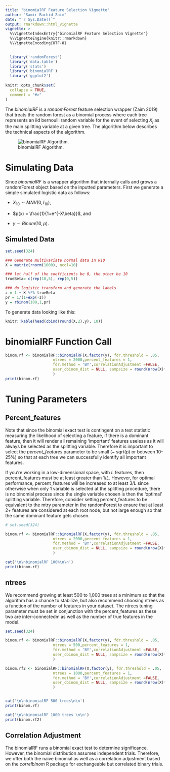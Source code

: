 ```yaml
---
title: "binomialRF Feature Selection Vignette"
author: "Samir Rachid Zaim"
date: "`r Sys.Date()`"
output: rmarkdown::html_vignette
vignette: >
  %\VignetteIndexEntry{"binomialRF Feature Selection Vignette"}
  %\VignetteEngine{knitr::rmarkdown}
  %\VignetteEncoding{UTF-8}
---
```


```r
  library('randomForest')
  library('data.table')
  library('stats')
  library('binomialRF')
  library('ggplot2')
  
knitr::opts_chunk$set(
  collapse = TRUE,
  comment = "#>"
)
```


The $\textit{binomialRF}$ is a $\textit{randomForest}$ feature selection wrapper (Zaim 2019) that treats the random forest as a binomial process where each tree represents an iid bernoulli random variable for the event of selecting $X_j$ as the main splitting variable at a given tree. The algorithm below describes the technical aspects of the algorithm.

\begin{algorithm} 
\caption{binomialRF Feature Selection Algorithm } 
\label{alg1} 
\begin{algorithmic}
  \For{i=1:N}
    \State Grow $T_{i}$
    \State $S_{ij} =   \left\{
\begin{array}{ll}
      1 & X_j \text{ is splitting variable at root node by } T_i \\
      0 & \text{otherwise} \\
 \end{array} 
\right. $
    \State $S \gets S_{ij}$
  \EndFor
  \State $S_j = \sum_{i=1}^N S_{ij}= \sum_{i=1}^N I[X_j \in root(T_i)]$
  \State $S_j \sim \text{binomial}(N,p_0), \hspace{6mm} \text{where } p_0=\bigg(1 - \prod_{i=1}^m\frac{L-i}{L-(i-1)} \bigg)\frac{1}{m}$.
  \State Test for Significance
  \State Adjust for Multiple Comparisons

\end{algorithmic}
\end{algorithm}

![binomialRF Algorithm.](algorithm.png)

# Simulating Data
Since $\textit{binomialRF}$ is a wrapper algorithm that internally calls and grows a randomForest object based on the inputted parameters. First we generate a simple simulated logistic data as follows: 

* $X_{10}\sim MNV(0, I_{10})$, 


* $p(x) = \frac{1}{1+e^{-X\beta}}$, and

* $y \sim Binom(10,p)$.


## Simulated Data

```r
set.seed(324)

### Generate multivariate normal data in R10
X = matrix(rnorm(1000), ncol=10)

### let half of the coefficients be 0, the other be 10
trueBeta= c(rep(10,5), rep(0,5))

### do logistic transform and generate the labels
z = 1 + X %*% trueBeta    
pr = 1/(1+exp(-z))        
y = rbinom(100,1,pr)

```
To generate data looking like this: 
```r
knitr::kable(head(cbind(round(X,2),y), 10))
```

# binomialRF Function Call

```r
binom.rf <- binomialRF::binomialRF(X,factor(y), fdr.threshold = .05,
                     ntrees = 2000,percent_features = 1,
                     fdr.method = 'BY',correlationAdjustment =FALSE,
                     user_cbinom_dist = NULL, sampsize = round(nrow(X)*.33)
                     )
print(binom.rf)

```

# Tuning Parameters

## Percent_features

Note that since the binomial exact test is contingent on a test statistic measuring the likelihood of selecting a feature, if there is a dominant feature, then it will render all remaining 'important' features useless as it will always be selected as the splitting variable. Therefore it is important to select the $\textit{percent_features}$ parameter to be small (~ sqrt(p) or between 10-25%) so that at each tree we can successfully identify all important features. 

If you're working in a low-dimensional space, with $\textit{L}$ features, then percent_features must be at least greater than $1/\textit{L}$. However, for optimal performance, percent_features will be increased to at least 3/L since otherwise when only 1 variable is selected at the splitting procedure, there is no binomial process since the single variable chosen is then the 'optimal' splitting variable. Therefore, consider setting percent_features to be equivalent to the mtry parameter in the randomForest to ensure that at least 2+ features are considered at each root node, but not large enough so that the same dominant feature gets chosen. 


```r
# set.seed(324)

binom.rf <- binomialRF::binomialRF(X,factor(y), fdr.threshold = .05,
                     ntrees = 2000,percent_features = 1,
                     fdr.method = 'BY',correlationAdjustment =FALSE,
                     user_cbinom_dist = NULL, sampsize = round(nrow(X)*.33)
                     )

cat('\n\nbinomialRF 100%\n\n')
print(binom.rf)
```

## ntrees

We recommend growing at least 500 to 1,000 trees at a minimum so that the algorithm has a chance to stabilize, but also recommend choosing ntrees as a function of the number of features in your dataset. The ntrees tuning parameter must be set in conjunction with the percent_features as these two are inter-connectedm as well as the number of true features in the model. 


```r
set.seed(324)

binom.rf <- binomialRF::binomialRF(X,factor(y), fdr.threshold = .05,
                     ntrees = 500,percent_features = 1,
                     fdr.method = 'BY',correlationAdjustment =FALSE,
                     user_cbinom_dist = NULL, sampsize = round(nrow(X)*.33)
                     )

binom.rf2 <- binomialRF::binomialRF(X,factor(y), fdr.threshold = .05,
                     ntrees = 1000,percent_features = 1,
                     fdr.method = 'BY',correlationAdjustment =FALSE,
                     user_cbinom_dist = NULL, sampsize = round(nrow(X)*.33)
                     )


cat('\n\nbinomialRF 500 trees\n\n')
print(binom.rf)

cat('\n\nbinomialRF 1000 trees \n\n')
print(binom.rf2)

```


## Correlation Adjustment

The binomialRF runs a binomial exact test to determine significance. However, the binomial distribution assumes independent trials. Therefore, we offer both the naive binomial as well as a correlation adjustment based on the $\textit{correlbinom}$ R package for exchangeable but correlated binary trials. 